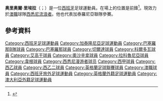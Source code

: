 '''奥里奥爾·里埃拉'''（{{lang-es|Oriol Riera}}；{{bd|1986年|7月3日}}）是一位[[西班牙|西班牙]]足球運動員。在場上的位置是前鋒<ref>{{Cite news|title=Wigan's Riera agrees Deportivo deal|url=https://www.bbc.com/sport/football/30714190|newspaper=BBC Sport|accessdate=2022-04-10|language=en-GB|archive-date=2022-04-10|archive-url=https://web.archive.org/web/20220410063716/https://www.bbc.com/sport/football/30714190}}</ref>。現效力於[[澳大利亞職業足球聯賽|澳職]]球隊[[西悉尼流浪者足球俱樂部|西悉尼流浪者]]。他也代表加泰羅尼亞聯隊參賽。

==參考資料==
{{Reflist}}
{{Soccer-bio-stub}}
{{DEFAULTSORT:Riera, Oriol}}
[[Category:西班牙足球運動員|Category:西班牙足球運動員]]
[[Category:加泰隆尼亞足球運動員|Category:加泰隆尼亞足球運動員]]
[[Category:巴塞羅那B隊球員|Category:巴塞羅那B隊球員]]
[[Category:巴塞羅那球員|Category:巴塞羅那球員]]
[[Category:切爾達球員|Category:切爾達球員]]
[[Category:科爾多瓦球員|Category:科爾多瓦球員]]
[[Category:艾高干球員|Category:艾高干球員]]
[[Category:奧沙辛拿球員|Category:奧沙辛拿球員]]
[[Category:拉科魯尼亞球員|Category:拉科魯尼亞球員]]
[[Category:韋根球員|Category:韋根球員]]
[[Category:西悉尼漫游者球员|Category:西悉尼漫游者球员]]
[[Category:西甲球員|Category:西甲球員]]
[[Category:西乙球員|Category:西乙球員]]
[[Category:西乙二球員|Category:西乙二球員]]
[[Category:英格蘭足球聯賽球員|Category:英格蘭足球聯賽球員]]
[[Category:澳職球員|Category:澳職球員]]
[[Category:西班牙旅外足球運動員|Category:西班牙旅外足球運動員]]
[[Category:英格蘭外籍足球運動員|Category:英格蘭外籍足球運動員]]
[[Category:澳大利亞外籍足球運動員|Category:澳大利亞外籍足球運動員]]